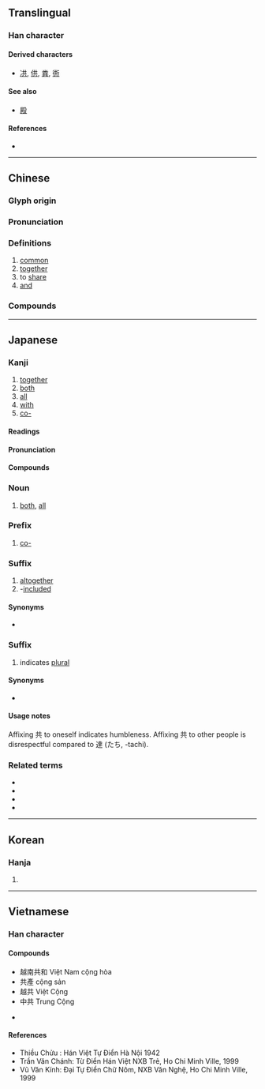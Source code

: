 {{character info/new}}
==Translingual==
{{stroke order|strokes=6}}

===Han character===
{{Han char|rn=12|rad=八|as=04|sn=6|four=44801|canj=TC|ids=⿱龷八}}

====Derived characters====
* [[㓋]], [[供]], [[粪]], [[衖]]

====See also====
* {{l|mul|暴}} [[殿]]<!-- does the left side exist independently? -->

====References====
* {{Han ref|kx=0127.050|dkj=01458|dj=0283.060|hdz=10243.020|uh=5171|ud=20849|bh=A640|bd=42560}}

----

==Chinese==
{{zh-forms}}

===Glyph origin===
{{Han etyl}}

===Pronunciation===
{{zh-pron
|m=gòng
|m-s=gong4
|c=gung6,gung1
|c-t=
|g=kung5
|h=pfs=khiung
|j=gung3
|mb=gō̤ng
|md=gâe̤ng
|mn=kāng/tw,xm,zz:kā/kiōng
|mn_note=kāng/kā - vernacular, kiōng - literary
|mn-t=gang7,giong1
|mn-t_note=gang7 - literary
|w=3gon
|x=gong5
|mc=y
|oc=y
|ma=y
|cat=a,adv,v,con
}}

===Definitions===
{{zh-hanzi}}

# [[common]]
# [[together]]
# to [[share]]
# [[and]]

===Compounds===
{{zh-der|共餐|共產黨|共產國際|共產主義|共產主義青年團|共處|共度|共犯|共匪|共管|共和|共和國|共和制|共話|共計|共進|共居|共勉|共鳴|共謀|共棲|共青團|共生|共識|共事|共同|共同市場|共同體|共同語言|共享|共性|共議|共用|共有|共振|一共|不共天地|不共戴天|不共鑣|中共|五族共和|人神共憤|休戚與共|兄弟共妻|兩虎共鬥|公共|公共事業|公共保險|公共場所|公共安全|公共廁所|公共建設|公共投資|公共支出|公共收入|公共政策|公共救助|公共汽車|公共浴場|公共環境|公共給水|公共行政|公共衛生|公共設施|公共財政|公共部門|公共關係|公共電視|公共電話|公同共有|共乘|共事一夫|共享軟體|共分|共同代理|共同代表|共同企業|共同保證|共同努力|共同基金|共同感覺|共同正犯|共同科目|共同管道|共同經營|共同繼承|共同訴訟|共同語|共同財產|共同趨向|共同運銷|共同點|共命鳥|共和時代|共商大計|共存|共寢|共審制度|共工|共患|共患難|共挽鹿車|共敘舊姻|共有人|共枕|共業|共榮辱|共歲|共治|共洩|共濟一堂|共為脣齒|共營|共犯罪|共生礦|共產國家|共產宣言|共產集團|共登|共益權|共相|共相脣齒|共知|共禦外侮|共筆硯|共線點|共總|共聚|共聚一堂|共舞|共衾|共襄盛舉|共話衷腸|共語|共談|共論|共識決|共軛弧|共軛角|共通|共通意志|共閱|共體時艱|共點線|分憂共患|分甘共苦|反共|反共義士|同休共戚|同條共貫|同甘共苦|同生共死|同胞共乳|同舟共濟|同衾共枕|周召共和|和平共存|和平共處|和衷共濟|國際共管|多共少|天人共棄|奇文共賞|患難與共|攏共|普天共友|有目共睹|有目共見|有目共賞|松蘿共倚|核磁共振|榮辱與共|汽電共生|牛驥共牢|生死與共|眾目共睹|眾目共視|神人共悅|神人共戮|禍福與共|統共|總共|與共|通共|雅俗共賞|首尾共濟|鹿車共挽|共產}}

{{zh-cat|Elementary}}

----

==Japanese==

===Kanji===
{{ja-kanji|grade=4|rs=八04}}

# [[together]]
# [[both]]
# [[all]]
# [[with]]
# [[co-]]

====Readings====
{{ja-readings
|goon=く, くう
|kanon=きょう
|kanyoon=ぐ
|kun=とも-
}}

====Pronunciation====
{{ja-pron|y=k|とも|acc=0|acc2=1|acc_ref=DJR}}

====Compounds====
{{der5|lang=ja|{{ja-r|共演|きょうえん}}
|{{ja-r|共学|きょうがく}}
|{{ja-r|共感|きょうかん}}
|{{ja-r|共産|きょうさん}}
|{{ja-r|共産党|きょうさんとう}}
|{{ja-r|共存|きょうぞん}}
|{{ja-r|共著|きょうちょ}}
|{{ja-r|共通|きょうつう}}
|{{ja-r|共通語|きょうつうご}}
|{{ja-r|共同|きょうどう}}
|{{ja-r|共犯|きょうはん}}
|{{ja-r|共謀|きょうぼう}}
|{{ja-r|共鳴|きょうめい}}
|{{ja-r|共有|きょうゆう}}
|{{ja-r|共用|きょうよう}}
|{{ja-r|共和国|きょうわこく}}
|{{ja-r|共依存|きょういぞん}}
|{{ja-r|共々|ともども}}, {{ja-r|共共|ともども}}
|{{ja-r|共営|きょうえい}}
|{{ja-r|共栄|きょうえい}}
|{{ja-r|共益|きょうえき}}
|{{ja-r|共起|きょうき}}
|{{ja-r|共襟|ともえり}}
|{{ja-r|共催|きょうさい}}
|{{ja-r|共済|きょうさい}}
|{{ja-r|共助|きょうじょ}}
|{{ja-r|共晶|きょうしょう}}
|{{ja-r|公共|こうきょう}}
|{{ja-r|事共|ことども}}
|{{ja-r|社共|しゃきょう}}
|{{ja-r|是非共|ぜひとも}}
|{{ja-r|中共|ちゅうきょう}}
|{{ja-r|防共|ぼうきょう}}
|{{ja-r|身共|みども}}
|{{ja-r|諸共|もろとも}}
|{{ja-r|容共|ようきょう}}
|{{ja-r|両方共|りょうほうとも}}
|{{ja-r|私共|わたくしども}}
|{{ja-r|何共|なんとも}}
}}

===Noun===
{{ja-noun|とも}}

# [[both]], [[all]]

===Prefix===
{{ja-pos|prefix|きょう}}

# [[co-]]

===Suffix===
{{ja-pos|suffix|とも}}

# [[altogether]]
# -[[included]]
#: {{ja-usex|送料共|そうりょう-とも|including shipping fees, including postage}}

====Synonyms====
* {{ja-r|込|こみ}}

===Suffix===
{{ja-pos|suffix|ども}}

# indicates [[plural]]

====Synonyms====
* {{ja-r|達|たち}}

====Usage notes====
Affixing 共 to oneself indicates humbleness. Affixing 共 to other people is disrespectful compared to 達 (たち, -tachi).

===Related terms===
* {{ja-r|其れ共|それとも}}
* {{ja-r|共食い|ともぐい}}
* {{ja-r|共に|とも に}}
* {{ja-r|共稼ぎ|ともかせぎ}}

----

==Korean==

===Hanja===
{{ko-hanja|hangeul=공}}

# {{defn|lang=ko|sort=八04}}

----

==Vietnamese==

===Han character===
{{vi-hantu|[[cộng]], [[cung]], [[cụng]], [[cùng]], [[gọng]], [[cọng]], [[cũng]]|rs=八04}}

====Compounds====
* 越南共和 Việt Nam cộng hòa
* 共產 cộng sản
* 越共 Việt Cộng
* 中共 Trung Cộng

* {{defn|lang=vi|sort=八04}}

====References====
* Thiều Chửu : Hán Việt Tự Điển Hà Nội 1942
* Trần Văn Chánh: Từ Điển Hán Việt NXB Trẻ, Ho Chi Minh Ville, 1999
* Vũ Văn Kính: Đại Tự Điển Chữ Nôm, NXB Văn Nghệ, Ho Chi Minh Ville, 1999